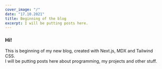```yaml
---
cover_image: "/"
date: "17.10.2021"
title: Beginning of the blog
excerpt: I will be putting posts here.
---
```


### Hi!

This is beginning of my new blog, created with Next.js, MDX and Tailwind CSS.  
I will be putting posts here about programming, my projects and other stuff.

